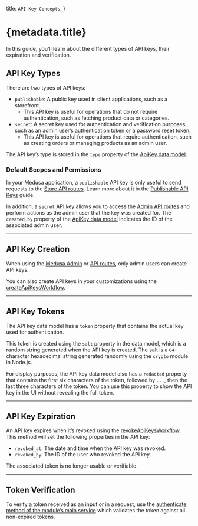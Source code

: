   title: `API Key Concepts`,
}

# {metadata.title}

In this guide, you’ll learn about the different types of API keys, their expiration and verification.

## API Key Types

There are two types of API keys:

- `publishable`: A public key used in client applications, such as a storefront.
    - This API key is useful for operations that do not require authentication, such as fetching product data or categories.
- `secret`: A secret key used for authentication and verification purposes, such as an admin user’s authentication token or a password reset token.
    - This API key is useful for operations that require authentication, such as creating orders or managing products as an admin user.

The API key’s type is stored in the `type` property of the [ApiKey data model](/references/api-key/models/ApiKey).

### Default Scopes and Permissions

In your Medusa application, a `publishable` API key is only useful to send requests to the [Store API routes](!api!/store). Learn more about it in the [Publishable API Keys](../../sales-channel/publishable-api-keys/page.mdx) guide.

In addition, a `secret` API key allows you to access the [Admin API routes](!api!/admin) and perform actions as the admin user that the key was created for. The `created_by` property of the [ApiKey data model](/references/api-key/models/ApiKey) indicates the ID of the associated admin user.

---

## API Key Creation

When using the [Medusa Admin](!user-guide!/settings/developer) or [API routes](!api!/admin#api-keys), only admin users can create API keys. 

You can also create API keys in your customizations using the [createApiKeysWorkflow](/references/medusa-workflows/createApiKeysWorkflow).

---

## API Key Tokens

The API key data model has a `token` property that contains the actual key used for authentication.

This token is created using the `salt` property in the data model, which is a random string generated when the API key is created. The salt is a `64`-character hexadecimal string generated randomly using the `crypto` module in Node.js.

For display purposes, the API key data model also has a `redacted` property that contains the first six characters of the token, followed by `...`, then the last three characters of the token. You can use this property to show the API key in the UI without revealing the full token.

---

## API Key Expiration

An API key expires when it’s revoked using the [revokeApiKeysWorkflow](/references/medusa-workflows/revokeApiKeysWorkflow). This method will set the following properties in the API key:

- `revoked_at`: The date and time when the API key was revoked.
- `revoked_by`: The ID of the user who revoked the API key.

The associated token is no longer usable or verifiable.

---

## Token Verification

To verify a token received as an input or in a request, use the [authenticate method of the module’s main service](/references/api-key/authenticate) which validates the token against all non-expired tokens.

